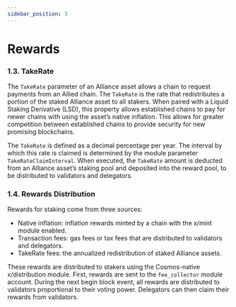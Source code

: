 ```yaml
---
sidebar_position: 3
---
```


# Rewards

### 1.3. TakeRate

The `TakeRate` parameter of an Alliance asset allows a chain to request payments from an Allied chain. The `TakeRate` is the rate that redistributes a portion of the staked Alliance asset to all stakers. When paired with a Liquid Staking Derivative (LSD), this property allows established chains to pay for newer chains with using the asset’s native inflation. This allows for greater  competition between established chains to provide security for new promising blockchains.

The `TakeRate` is defined as a decimal percentage per year. The interval by which this rate is claimed is determined by the module parameter `TakeRateClaimInterval`. When executed, the `TakeRate` amount is deducted from an Alliance asset’s staking pool and deposited into the reward pool, to be distributed to validators and delegators.

### 1.4. Rewards Distribution

Rewards for staking come from three sources:

- Native inflation: inflation rewards minted by a chain with the x/mint module enabled.
- Transaction fees: gas fees or tax fees that are distributed to validators and delegators.
- TakeRate fees: the annualized redistribution of staked Alliance assets.

These rewards are distributed to stakers using the Cosmos-native x/distribution module. First, rewards are sent to the `fee_collector` module account. During the next begin block event, all rewards are distributed to validators proportional to their voting power. Delegators can then claim their rewards from validators.